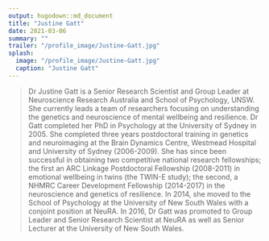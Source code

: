 ```yaml
---
output: hugodown::md_document
title: "Justine Gatt"
date: 2021-03-06
summary: ""
trailer: "/profile_image/Justine-Gatt.jpg"
splash:
  image: "/profile_image/Justine-Gatt.jpg"
  caption: "Justine Gatt"
---
```


> Dr Justine Gatt is a Senior Research Scientist and Group Leader at Neuroscience Research Australia and School of Psychology, UNSW. She currently leads a team of researchers focusing on understanding the genetics and neuroscience of mental wellbeing and resilience. Dr Gatt completed her PhD in Psychology at the University of Sydney in 2005. She completed three years postdoctoral training in genetics and neuroimaging at the Brain Dynamics Centre, Westmead Hospital and University of Sydney (2006-2009). She has since been successful in obtaining two competitive national research fellowships; the first an ARC Linkage Postdoctoral Fellowship (2008-2011) in emotional wellbeing in twins (the TWIN-E study); the second, a NHMRC Career Development Fellowship (2014-2017) in the neuroscience and genetics of resilience. In 2014, she moved to the School of Psychology at the University of New South Wales with a conjoint position at NeuRA. In 2016, Dr Gatt was promoted to Group Leader and Senior Research Scientist at NeuRA as well as Senior Lecturer at the University of New South Wales.

